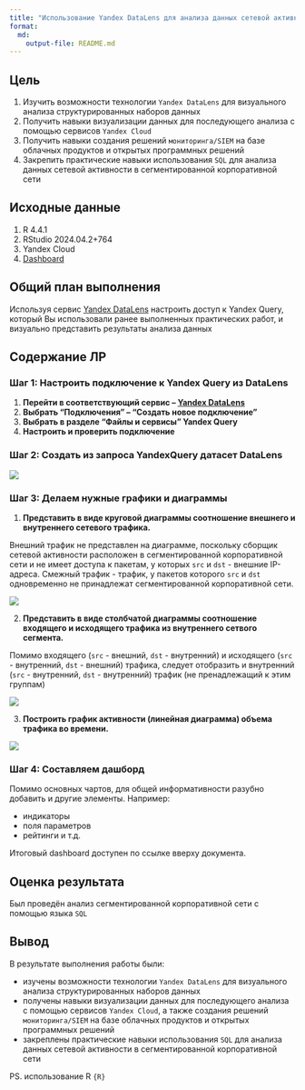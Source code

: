 ```yaml
---
title: "Использование Yandex DataLens для анализа данных сетевой активности"
format: 
  md:
    output-file: README.md
---
```


## Цель

1. Изучить возможности технологии `Yandex DataLens` для визуального анализа структурированных наборов данных
2. Получить навыки визуализации данных для последующего анализа с помощью сервисов `Yandex Cloud`
3. Получить навыки создания решений `мониторинга/SIEM` на базе облачных продуктов и открытых программных решений
4. Закрепить практические навыки использования `SQL` для анализа данных сетевой активности в сегментированной корпоративной сети

## ️Исходные данные

1. R 4.4.1
2. RStudio 2024.04.2+764
3. Yandex Cloud
4. [Dashboard](https://datalens.yandex/wanurbl92pjij)

## ️Общий план выполнения

Используя сервис [Yandex DataLens](https://datalens.yandex.cloud/) настроить доступ к Yandex Query, который Вы использовали ранее выполненных практических работ, и визуально представить результаты анализа данных

## Содержание ЛР

### Шаг 1: Настроить подключение к Yandex Query из DataLens

1.  **Перейти в соответствующий сервис – [Yandex DataLens](https://datalens.yandex.ru/)**
2.  **Выбрать “Подключения” – “Создать новое подключение”**
3.  **Выбрать в разделе “Файлы и сервисы” Yandex Query**
4.  **Настроить и проверить подключение**
    
### Шаг 2: Создать из запроса YandexQuery датасет DataLens

![](images/1.png)

### Шаг 3: Делаем нужные графики и диаграммы

1. **Представить в виде круговой диаграммы соотношение внешнего и внутреннего сетевого трафика.**

Внешний трафик не представлен на диаграмме, поскольку сборщик сетевой активности расположен в сегментированной корпоративной сети и не имеет доступа к пакетам, у которых `src` и `dst` - внешние IP-адреса. Смежный трафик - трафик, у пакетов которого `src` и `dst` одновременно не принадлежат сегментированной корпоративной сети.

![](images/2.png)

2. **Представить в виде столбчатой диаграммы соотношение входящего и исходящего трафика из внутреннего сетвого сегмента.**

Помимо входящего (`src` - внешний, `dst` - внутренний) и исходящего (`src` - внутренний, `dst` - внешний) трафика, следует отобразить и внутренний (`src` - внутренний, `dst` - внутренний) трафик (не пренадлежащий к этим группам)

![](images/3.png)

3. **Построить график активности (линейная диаграмма) объема трафика во времени.**

![](images/4.png)

### Шаг 4: Составляем дашборд

Помимо основных чартов, для общей информативности разубно добавить и другие элементы. Например:

+ индикаторы
+ поля параметров
+ рейтинги и т.д.

Итоговый dashboard доступен по ссылке вверху документа.
    
## ️Оценка результата

Был проведён анализ сегментированной корпоративной сети с помощью языка `SQL`

## ️Вывод

В результате выполнения работы были:

+   изучены возможности технологии `Yandex DataLens` для визуального анализа структурированных наборов данных
+   получены навыки визуализации данных для последующего анализа с помощью сервисов `Yandex Cloud`, а также создания решений `мониторинга/SIEM` на базе облачных продуктов и открытых программных решений
+   закреплены практические навыки использования `SQL` для анализа данных сетевой активности в сегментированной корпоративной сети

PS. использование R ```{R}```